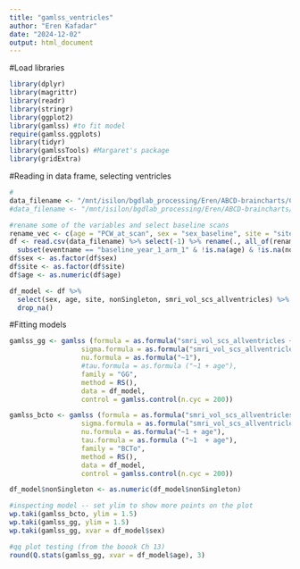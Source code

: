 ```yaml
---
title: "gamlss_ventricles"
author: "Eren Kafadar"
date: "2024-12-02"
output: html_document
---
```

#Load libraries
```r
library(dplyr)
library(magrittr)
library(readr)
library(stringr)
library(ggplot2)
library(gamlss) #to fit model
require(gamlss.ggplots)
library(tidyr)
library(gamlssTools) #Margaret's package
library(gridExtra)
```

#Reading in data frame, selecting ventricles
```r
#
data_filename <- "/mnt/isilon/bgdlab_processing/Eren/ABCD-braincharts/CSV/process_tables_5.1/abcd5.1_long_selectVars_NOdxfilter_famfilter2024-09-20.csv"
#data_filename <- "/mnt/isilon/bgdlab_processing/Eren/ABCD-braincharts/CSV/process_tables_5.1/abcd5.1_long_selectVars_NOdxfilter_famfilter_outliersRM2024-10-28.csv"

#rename some of the variables and select baseline scans
rename_vec <- c(age = "PCW_at_scan", sex = "sex_baseline", site = "site_id_l", nonSingleton = "nonSingleton")
df <- read.csv(data_filename) %>% select(-1) %>% rename(., all_of(rename_vec)) %>% 
  subset(eventname == "baseline_year_1_arm_1" & !is.na(age) & !is.na(nonSingleton) & (sex %in% c("M", "F")))
df$sex <- as.factor(df$sex)
df$site <- as.factor(df$site)
df$age <- as.numeric(df$age)

df_model <- df %>% 
  select(sex, age, site, nonSingleton, smri_vol_scs_allventricles) %>% 
  drop_na()
```

#Fitting models
```r
gamlss_gg <- gamlss (formula = as.formula("smri_vol_scs_allventricles ~ 1 + age + sex + random(site) + nonSingleton"),
                  sigma.formula = as.formula("smri_vol_scs_allventricles ~ 1 + age + sex + random(site) + nonSingleton"),
                  nu.formula = as.formula("~1"),
                  #tau.formula = as.formula ("~1 + age"),
                  family = "GG",
                  method = RS(),
                  data = df_model,
                  control = gamlss.control(n.cyc = 200))

gamlss_bcto <- gamlss (formula = as.formula("smri_vol_scs_allventricles ~ 1 + age + sex + random(site) + nonSingleton"),
                  sigma.formula = as.formula("smri_vol_scs_allventricles ~ 1 + age + sex + random(site) + nonSingleton"),
                  nu.formula = as.formula("~1 + age"),
                  tau.formula = as.formula ("~1  + age"),
                  family = "BCTo",
                  method = RS(),
                  data = df_model,
                  control = gamlss.control(n.cyc = 200))
```

```r
df_model$nonSingleton <- as.numeric(df_model$nonSingleton)

#inspecting model -- set ylim to show more points on the plot
wp.taki(gamlss_bcto, ylim = 1.5)
wp.taki(gamlss_gg, ylim = 1.5)
wp.taki(gamlss_gg, xvar = df_model$sex)

#qq plot testing (from the boook Ch 13)
round(Q.stats(gamlss_gg, xvar = df_model$age), 3)
```